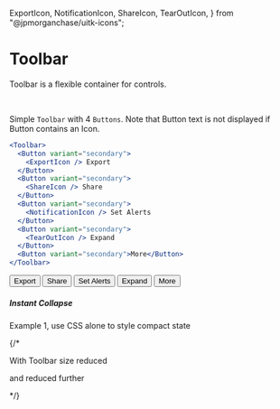   ExportIcon,
  NotificationIcon,
  ShareIcon,
  TearOutIcon,
} from "@jpmorganchase/uitk-icons";

<Meta title="Lab/Toolbar/Doc" />

# Toolbar

Toolbar is a flexible container for controls.

<br />

Simple `Toolbar` with 4 `Buttons`. Note that Button text is not displayed if Button
contains an Icon.

```jsx
<Toolbar>
  <Button variant="secondary">
    <ExportIcon /> Export
  </Button>
  <Button variant="secondary">
    <ShareIcon /> Share
  </Button>
  <Button variant="secondary">
    <NotificationIcon /> Set Alerts
  </Button>
  <Button variant="secondary">
    <TearOutIcon /> Expand
  </Button>
  <Button variant="secondary">More</Button>
</Toolbar>
```

<Canvas>
  <Story name="Simple Toolbar Example">
    <ToolkitProvider>
      <Toolbar>
        <Button variant="secondary">
          <ExportIcon /> Export
        </Button>
        <Button variant="secondary">
          <ShareIcon /> Share
        </Button>
        <Button variant="secondary">
          <NotificationIcon /> Set Alerts
        </Button>
        <Button variant="secondary">
          <TearOutIcon /> Expand
        </Button>
        <Button variant="secondary">More</Button>
      </Toolbar>
    </ToolkitProvider>
  </Story>
</Canvas>

<br />

##### Instant Collapse

Example 1, use CSS alone to style compact state

<Canvas>
  <Story name="Toolbar with instant collapse items CSS">
    <ToolkitProvider>
      {/* <Toolbar style={{ width: 440 }}>
        <CollapsibleToolbarItem data-collapsible="instant" label="Item 1" />
        <CollapsibleToolbarItem data-collapsible="instant" label="Item 2" />
        <CollapsibleToolbarItem data-collapsible="instant" label="Item 3" />
        <CollapsibleToolbarItem data-collapsible="instant" label="Item 4" />
      </Toolbar>
      <p>With Toolbar size reduced</p>
      <Toolbar style={{ width: 400 }}>
        <CollapsibleToolbarItem data-collapsible="instant" label="Item 1" />
        <CollapsibleToolbarItem data-collapsible="instant" label="Item 2" />
        <CollapsibleToolbarItem data-collapsible="instant" label="Item 3" />
        <CollapsibleToolbarItem data-collapsible="instant" label="Item 4" />
      </Toolbar>
      <p>and reduced further</p> */}
      <Toolbar style={{ width: 300 }}>
        <CollapsibleToolbarItem data-collapsible="instant" label="Item 1" />
        <CollapsibleToolbarItem data-collapsible="instant" label="Item 2" />
        <CollapsibleToolbarItem data-collapsible="instant" label="Item 3" />
        <CollapsibleToolbarItem data-collapsible="instant" label="Item 4" />
      </Toolbar>
    </ToolkitProvider>
  </Story>
</Canvas>
